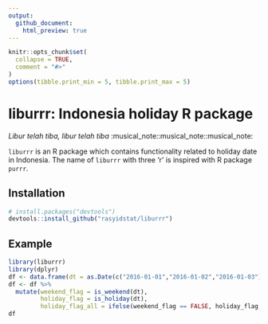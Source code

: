 ```yaml
---
output:
  github_document:
    html_preview: true
---
```


<!-- README.md is generated from README.Rmd. Please edit that file -->

```r
knitr::opts_chunk$set(
  collapse = TRUE,
  comment = "#>"
)
options(tibble.print_min = 5, tibble.print_max = 5)
```

# liburrr: Indonesia holiday R package

*Libur telah tiba, libur telah tiba* :musical_note::musical_note::musical_note:

`liburrr` is an R package which contains functionality related to holiday date in Indonesia. The name of `liburrr` with three 'r' is inspired with R package `purrr`.

## Installation

```r
# install.packages("devtools")
devtools::install_github("rasyidstat/liburrr")
```

## Example

```r
library(liburrr)
library(dplyr)
df <- data.frame(dt = as.Date(c("2016-01-01","2016-01-02","2016-01-03")))
df <- df %>%
  mutate(weekend_flag = is_weekend(dt),
         holiday_flag = is_holiday(dt),
         holiday_flag_all = ifelse(weekend_flag == FALSE, holiday_flag, weekend_flag))
df
```

